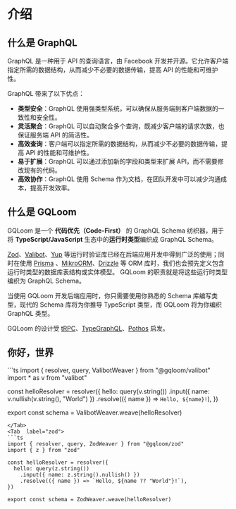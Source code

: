 
# 介绍

## 什么是 GraphQL

GraphQL 是一种用于 API 的查询语言，由 Facebook 开发并开源。它允许客户端指定所需的数据结构，从而减少不必要的数据传输，提高 API 的性能和可维护性。

GraphQL 带来了以下优点：

- **类型安全**：GraphQL 使用强类型系统，可以确保从服务端到客户端数据的一致性和安全性。
- **灵活聚合**：GraphQL 可以自动聚合多个查询，既减少客户端的请求次数，也保证服务端 API 的简洁性。
- **高效查询**：客户端可以指定所需的数据结构，从而减少不必要的数据传输，提高 API 的性能和可维护性。
- **易于扩展**：GraphQL 可以通过添加新的字段和类型来扩展 API，而不需要修改现有的代码。
- **高效协作**：GraphQL 使用 Schema 作为文档，在团队开发中可以减少沟通成本，提高开发效率。

## 什么是 GQLoom

GQLoom 是一个 **代码优先（Code-First）** 的 GraphQL Schema 纺织器，用于将 **TypeScript/JavaScript** 生态中的**运行时类型**编织成 GraphQL Schema。

[Zod](https://zod.dev/)、[Valibot](https://valibot.dev/)、[Yup](https://github.com/jquense/yup) 等运行时验证库已经在后端应用开发中得到广泛的使用；同时在使用 [Prisma](https://www.prisma.io/) 、[MikroORM](https://mikro-orm.io/)、[Drizzle](https://orm.drizzle.team/) 等 ORM 库时，我们也会预先定义包含运行时类型的数据库表结构或实体模型。
GQLoom 的职责就是将这些运行时类型编织为 GraphQL Schema。

当使用 GQLoom 开发后端应用时，你只需要使用你熟悉的 Schema 库编写类型，现代的 Schema 库将为你推导 TypeScript 类型，而 GQLoom 将为你编织 GraphQL 类型。

GQLoom 的设计受 [tRPC](https://trpc.io/)、[TypeGraphQL](https://typegraphql.com/)、[Pothos](https://pothos-graphql.dev/) 启发。

## 你好，世界

<Tabs>
<Tab label="valibot">
```ts
import { resolver, query, ValibotWeaver } from "@gqloom/valibot"
import * as v from "valibot"

const helloResolver = resolver({
  hello: query(v.string())
    .input({ name: v.nullish(v.string(), "World") })
    .resolve(({ name }) => `Hello, ${name}!`),
})

export const schema = ValibotWeaver.weave(helloResolver)
```
</Tab>
<Tab  label="zod">
```ts
import { resolver, query, ZodWeaver } from "@gqloom/zod"
import { z } from "zod"

const helloResolver = resolver({
  hello: query(z.string())
    .input({ name: z.string().nullish() })
    .resolve(({ name }) => `Hello, ${name ?? "World"}!`),
})

export const schema = ZodWeaver.weave(helloResolver)
```
</Tab>
</Tabs>
